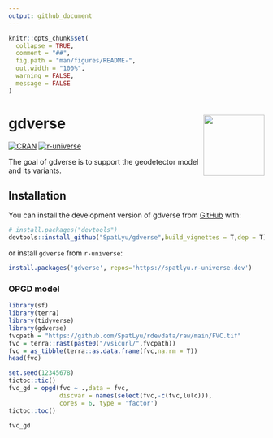 ```yaml
---
output: github_document
---
```


<!-- README.md is generated from README.Rmd. Please edit that file -->

```r
knitr::opts_chunk$set(
  collapse = TRUE,
  comment = "##",
  fig.path = "man/figures/README-",
  out.width = "100%",
  warning = FALSE,
  message = FALSE
)
```

# gdverse <img src="man/figures/logo.png" align="right" height="120"/>

<!-- badges: start -->
[![CRAN](https://www.r-pkg.org/badges/version/gdverse)](https://CRAN.R-project.org/package=gdverse)
[![r-universe](https://spatlyu.r-universe.dev/badges/gdverse)](https://spatlyu.r-universe.dev/gdverse)
<!-- badges: end -->

The goal of gdverse is to support the geodetector model and its variants.

## Installation

You can install the development version of gdverse from [GitHub](https://github.com/SpatLyu/gdverse) with:

``` r
# install.packages("devtools")
devtools::install_github("SpatLyu/gdverse",build_vignettes = T,dep = T)
```

or install `gdverse` from `r-universe`:

```r
install.packages('gdverse', repos='https://spatlyu.r-universe.dev')
```

### OPGD model

```r
library(sf)
library(terra)
library(tidyverse)
library(gdverse)
fvcpath = "https://github.com/SpatLyu/rdevdata/raw/main/FVC.tif"
fvc = terra::rast(paste0("/vsicurl/",fvcpath))
fvc = as_tibble(terra::as.data.frame(fvc,na.rm = T))
head(fvc)
```

```r
set.seed(12345678)
tictoc::tic()
fvc_gd = opgd(fvc ~ .,data = fvc,
              discvar = names(select(fvc,-c(fvc,lulc))),
              cores = 6, type = 'factor')
tictoc::toc()
```

```r
fvc_gd
```
